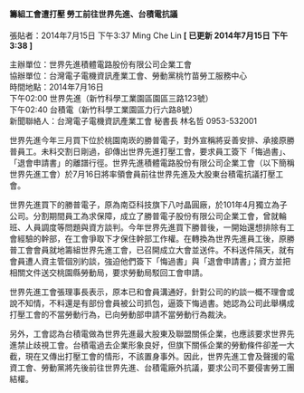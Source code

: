 #### 籌組工會遭打壓 勞工前往世界先進、台積電抗議

張貼者：2014年7月15日 下午3:37 Ming Che Lin   **[ 已更新 2014年7月15日 下午3:38 ]**

主辦單位：世界先進積體電路股份有限公司企業工會  
協辦單位：台灣電子電機資訊產業工會、勞動黨桃竹苗勞工服務中心  
時間地點：2014年7月16日  
下午02:00 世界先進（新竹科學工業園區園區三路123號）  
下午02:40 台積電（新竹科學工業園區力行六路8號）  
新聞聯絡人：台灣電子電機資訊產業工會 秘書長 林名哲 0953-532001  

世界先進今年三月買下位於桃園南崁的勝普電子，對外宣稱將妥善安排、承接原勝普員工。未料交割日剛過，卻傳出世界先進打壓工會，要求員工簽下「悔過書」、「退會申請書」的離譜行徑。世界先進積體電路股份有限公司企業工會（以下簡稱世界先進工會）於7月16日將率領會員前往世界先進及大股東台積電抗議打壓工會。

世界先進買下的勝普電子，原為南亞科技旗下八吋晶圓廠，於101年4月獨立為子公司。分割期間員工為求保障，成立了勝普電子股份有限公司企業工會，曾就輪班、人員調度等問題與資方談判。今年世界先進買下勝普後，一開始還想排除有工會經驗的幹部，在工會爭取下才保住幹部工作權。在轉換為世界先進員工後，原勝普工會會員就地籌組世界先進工會，已召開成立大會並送件。不料送件隔天，就有會員遭人資主管個別約談，強迫他們簽下「悔過書」與「退會申請書」；資方並把相關文件送交桃園縣勞動局，要求勞動局駁回工會申請。

世界先進工會張理事長表示，原本已和會員溝通好，針對公司的約談一概不理會或說不知情，不料還是有部份會員被公司抓包，逼簽下悔過書。她認為公司此舉構成打壓工會的不當勞動行為，已向勞動部申請不當勞動行為裁決。

另外，工會認為台積電做為世界先進最大股東及聯盟關係企業，也應該要求世界先進禁止歧視工會。台積電過去企業形象良好，但旗下關係企業的勞動條件卻差一大截，現在又傳出打壓工會的情形，不該置身事外。因此，世界先進工會及聲援的電資工會、勞動黨將先後前往世界先進、台積電廠外抗議，要求公司不要侵害勞工團結權。
